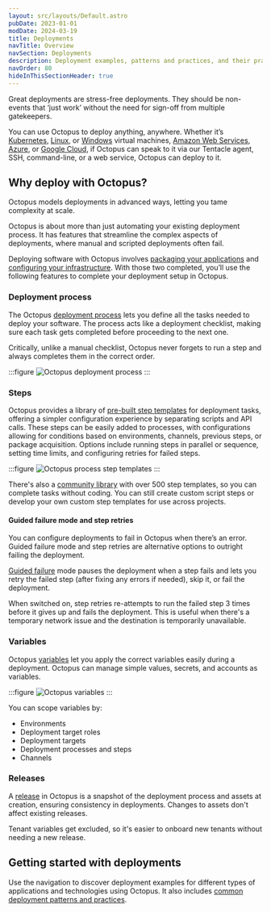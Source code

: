 ```yaml
---
layout: src/layouts/Default.astro
pubDate: 2023-01-01
modDate: 2024-03-19
title: Deployments
navTitle: Overview
navSection: Deployments
description: Deployment examples, patterns and practices, and their practical implementation using Octopus.
navOrder: 80
hideInThisSectionHeader: true
---
```


Great deployments are stress-free deployments. They should be non-events that ‘just work’ without the need for sign-off from multiple gatekeepers.

You can use Octopus to deploy anything, anywhere. Whether it’s [Kubernetes](/docs/deployments/kubernetes), [Linux](/docs/infrastructure/deployment-targets/linux/), or [Windows](/docs/deployments/windows) virtual machines, [Amazon Web Services](/docs/deployments/aws), [Azure](/docs/deployments/azure), or [Google Cloud](/docs/deployments/google-cloud), if Octopus can speak to it via our Tentacle agent, SSH, command-line, or a web service, Octopus can deploy to it.

## Why deploy with Octopus?

Octopus models deployments in advanced ways, letting you tame complexity at scale. 

Octopus is about more than just automating your existing deployment process. It has features that streamline the complex aspects of deployments, where manual and scripted deployments often fail.

Deploying software with Octopus involves [packaging your applications](/docs/packaging-applications/) and [configuring your infrastructure](/docs/infrastructure/). With those two completed, you’ll use the following features to complete your deployment setup in Octopus.

### Deployment process
The Octopus [deployment process](/docs/projects/deployment-process/) lets you define all the tasks needed to deploy your software. The process acts like a deployment checklist, making sure each task gets completed before proceeding to the next one.

Critically, unlike a manual checklist, Octopus never forgets to run a step and always completes them in the correct order.

:::figure
![Octopus deployment process](/docs/deployments/octopus-deployment-process.png)
:::

### Steps
Octopus provides a library of [pre-built step templates](/docs/projects/steps) for deployment tasks, offering a simpler configuration experience by separating scripts and API calls. 
These steps can be easily added to processes, with configurations allowing for conditions based on environments, channels, previous steps, or package acquisition. Options include running steps in parallel or sequence, setting time limits, and configuring retries for failed steps. 

:::figure
![Octopus process step templates](/docs/deployments/octopus-step-templates.png)
:::

There's also a [community library](https://library.octopus.com/) with over 500 step templates, so you can complete tasks without coding. You can still create custom script steps or develop your own custom step templates for use across projects.

#### Guided failure mode and step retries
You can configure deployments to fail in Octopus when there’s an error. Guided failure mode and step retries are alternative options to outright failing the deployment.

[Guided failure](/docs/releases/guided-failures) mode pauses the deployment when a step fails and lets you retry the failed step (after fixing any errors if needed), skip it, or fail the deployment.

When switched on, step retries re-attempts to run the failed step 3 times before it gives up and fails the deployment. This is useful when there's a temporary network issue and the destination is temporarily unavailable.

### Variables
Octopus [variables](/docs/projects/variables/) let you apply the correct variables easily during a deployment. Octopus can manage simple values, secrets, and accounts as variables.

:::figure
![Octopus variables](/docs/deployments/octopus-variables.png)
:::

You can scope variables by:

- Environments
- Deployment target roles
- Deployment targets
- Deployment processes and steps
- Channels

### Releases
A [release](/docs/releases/) in Octopus is a snapshot of the deployment process and assets at creation, ensuring consistency in deployments. Changes to assets don't affect existing releases. 

Tenant variables get excluded, so it's easier to onboard new tenants without needing a new release.

## Getting started with deployments

Use the navigation to discover deployment examples for different types of applications and technologies using Octopus. It also includes [common deployment patterns and practices](/docs/deployments/patterns).